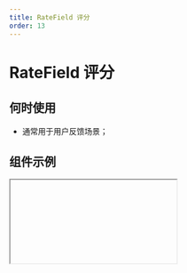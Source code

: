 ```yaml
---
title: RateField 评分
order: 13
---
```


# RateField 评分

## 何时使用

- 通常用于用户反馈场景；

## 组件示例


<Iframe url="https://www.aliwork.com/developer/rate-field-v2?isRenderNav=false" />

## 组件属性


<AttrTable
  category="form"
  dataSource={[
    {
      code: 'value',
      type: 'number',
      default: '2.5',
      desc: '表单组件默认值',
    },
    {
      code: 'count',
      type: 'number',
      default: '5',
      desc: '评分总数',
    },
    {
      code: 'allowHalf',
      type: 'boolean',
      default: 'false',
      desc: '支持半星评分',
    },
    {
      code: 'showGrade',
      type: 'boolean',
      default: 'false',
      desc: '显示分数',
    },
    {
      code: 'onChange',
      type: '({ value: number }) => void',
      default: '-',
      desc: '用户点击评分时',
    },
    {
      code: 'onHoverChange',
      type: '(value: number) => void',
      default: '-',
      desc: '用户hover评分时',
    },
  ]}
/>